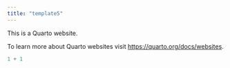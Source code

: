 ```yaml
---
title: "template5"
---
```


This is a Quarto website.

To learn more about Quarto websites visit <https://quarto.org/docs/websites>.

```r
1 + 1
```
